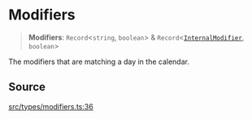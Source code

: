 # Modifiers

<a id="undefined" name="undefined"></a>

> **Modifiers**: `Record`\<`string`, `boolean`\> & `Record`\<[`InternalModifier`](/docs/api/next/type-aliases/InternalModifier.md), `boolean`\>

The modifiers that are matching a day in the calendar.

## Source

[src/types/modifiers.ts:36](https://github.com/gpbl/react-day-picker/blob/next/src/types/modifiers.ts#L36)
